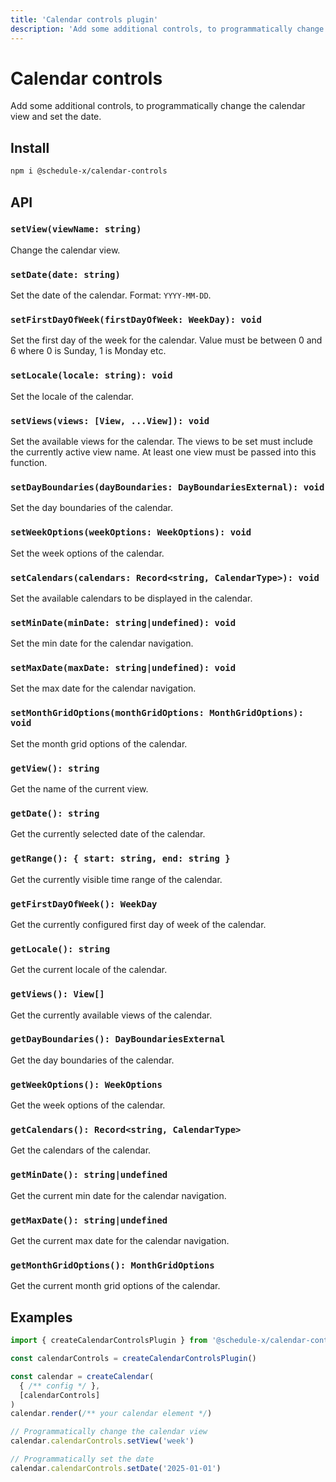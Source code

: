 ```yaml
---
title: 'Calendar controls plugin'
description: 'Add some additional controls, to programmatically change the calendar view, set the date, or update the calendar configuration.'
---
```


# Calendar controls

Add some additional controls, to programmatically change the calendar view and set the date.

## Install

```bash copy
npm i @schedule-x/calendar-controls
```

## API

### `setView(viewName: string)`

Change the calendar view.

### `setDate(date: string)`

Set the date of the calendar. Format: `YYYY-MM-DD`.

### `setFirstDayOfWeek(firstDayOfWeek: WeekDay): void`

Set the first day of the week for the calendar. Value must be between 0 and 6 where 0 is Sunday, 1 is Monday etc.

### `setLocale(locale: string): void`

Set the locale of the calendar.

### `setViews(views: [View, ...View]): void`

Set the available views for the calendar. The views to be set must include the currently active view name. At least one view must be passed into this function.

### `setDayBoundaries(dayBoundaries: DayBoundariesExternal): void`

Set the day boundaries of the calendar.

### `setWeekOptions(weekOptions: WeekOptions): void`

Set the week options of the calendar.

### `setCalendars(calendars: Record<string, CalendarType>): void`

Set the available calendars to be displayed in the calendar.

### `setMinDate(minDate: string|undefined): void`

Set the min date for the calendar navigation.

### `setMaxDate(maxDate: string|undefined): void`

Set the max date for the calendar navigation.

### `setMonthGridOptions(monthGridOptions: MonthGridOptions): void`

Set the month grid options of the calendar.

### `getView(): string`

Get the name of the current view.

### `getDate(): string`

Get the currently selected date of the calendar.

### `getRange(): { start: string, end: string }`

Get the currently visible time range of the calendar.

### `getFirstDayOfWeek(): WeekDay`

Get the currently configured first day of week of the calendar.

### `getLocale(): string`

Get the current locale of the calendar.

### `getViews(): View[]`

Get the currently available views of the calendar.

### `getDayBoundaries(): DayBoundariesExternal`

Get the day boundaries of the calendar.

### `getWeekOptions(): WeekOptions`

Get the week options of the calendar.

### `getCalendars(): Record<string, CalendarType>`

Get the calendars of the calendar.

### `getMinDate(): string|undefined`

Get the current min date for the calendar navigation.

### `getMaxDate(): string|undefined`

Get the current max date for the calendar navigation.

### `getMonthGridOptions(): MonthGridOptions`

Get the current month grid options of the calendar.


## Examples

```js
import { createCalendarControlsPlugin } from '@schedule-x/calendar-controls'

const calendarControls = createCalendarControlsPlugin()

const calendar = createCalendar(
  { /** config */ },
  [calendarControls]
)
calendar.render(/** your calendar element */)

// Programmatically change the calendar view
calendar.calendarControls.setView('week')

// Programmatically set the date
calendar.calendarControls.setDate('2025-01-01')
```
